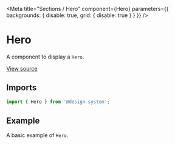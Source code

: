 
<Meta
  title="Sections / Hero"
  component={Hero}
  parameters={{ backgrounds: { disable: true, grid: { disable: true } } }}
/>

# Hero

A component to display a `Hero`.

[View source](https://github.com/actarian/design-system/tree/main/src/@sections/hero)

## Imports

```js
import { Hero } from '@design-system';
```

<!--
## Props

<ArgsTable of={HeroProps} />
-->

## Example

A basic example of `Hero`.

<Canvas>
  <Story name="Hero">
    <Hero></Hero>
  </Story>
</Canvas>
